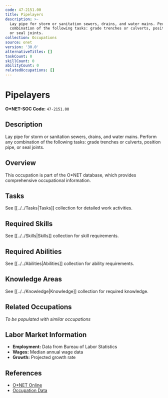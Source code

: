 ```yaml
---
code: 47-2151.00
title: Pipelayers
description: >-
  Lay pipe for storm or sanitation sewers, drains, and water mains. Perform any
  combination of the following tasks: grade trenches or culverts, position pipe,
  or seal joints.
collection: Occupations
source: onet
version: '30.0'
alternativeTitles: []
taskCount: 0
skillCount: 0
abilityCount: 0
relatedOccupations: []
---
```

# Pipelayers

**O*NET-SOC Code:** `47-2151.00`

## Description

Lay pipe for storm or sanitation sewers, drains, and water mains. Perform any combination of the following tasks: grade trenches or culverts, position pipe, or seal joints.

## Overview

This occupation is part of the O*NET database, which provides comprehensive occupational information.

## Tasks

See [[../../Tasks|Tasks]] collection for detailed work activities.

## Required Skills

See [[../../Skills|Skills]] collection for skill requirements.

## Required Abilities

See [[../../Abilities|Abilities]] collection for ability requirements.

## Knowledge Areas

See [[../../Knowledge|Knowledge]] collection for required knowledge.

## Related Occupations

*To be populated with similar occupations*

## Labor Market Information

- **Employment:** Data from Bureau of Labor Statistics
- **Wages:** Median annual wage data
- **Growth:** Projected growth rate

## References

- [O*NET Online](https://www.onetonline.org/link/summary/47-2151.00)
- [Occupation Data](https://www.onetcenter.org/)
